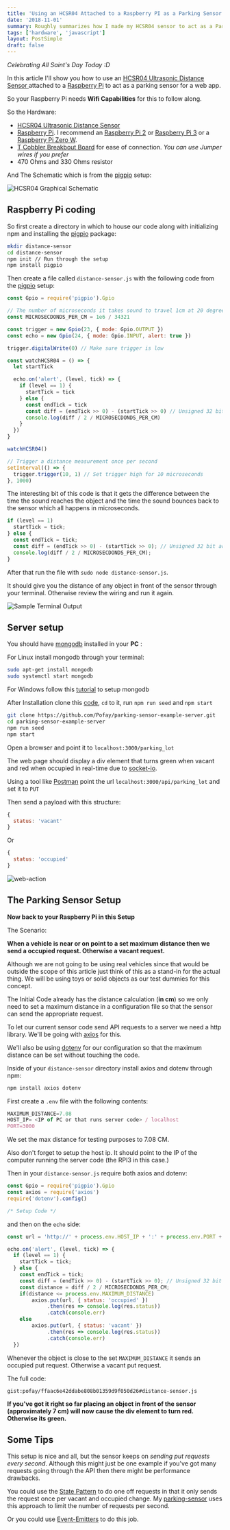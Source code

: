 ```yaml
---
title: 'Using an HCSR04 Attached to a Raspberry PI as a Parking Sensor'
date: '2018-11-01'
summary: Roughly summarizes how I made my HCSR04 sensor to act as a Parking Sensor with RPI3.
tags: ['hardware', 'javascript']
layout: PostSimple
draft: false
---
```


_Celebrating All Saint's Day Today :D_

In this article I'll show you how to use an [ HCSR04 Ultrasonic Distance Sensor ][hcsr04] attached to a [Raspberry Pi][rpi] to act as a parking sensor for a web app.

So your Raspberry Pi needs **Wifi Capabilities** for this to follow along.

So the Hardware:

- [HCSR04 Ultrasonic Distance Sensor][hcsr04]
- [Raspberry Pi][rpi]. I recommend an [Raspberry Pi 2][rpi2] or [Raspberry Pi 3][rpi3] or a [Raspberry Pi Zero W][rpi0w].
- [T Cobbler Breakbout Board][cobbler] for ease of connection. _You can use Jumper wires if you prefer_
- 470 Ohms and 330 Ohms resistor

And The Schematic which is from the [pigpio][pigpio] setup:

![HCSR04 Graphical Schematic](/static/images/hcsr-post/distance-hc-sr04.png)

## Raspberry Pi coding

So first create a directory in which to house our code along with initializing npm and installing the [pigpio][pigpio-package] package:

```bash
mkdir distance-sensor
cd distance-sensor
npm init // Run through the setup
npm install pigpio
```

Then create a file called `distance-sensor.js` with the following code from the [pigpio][pigpio] setup:

```js
const Gpio = require('pigpio').Gpio

// The number of microseconds it takes sound to travel 1cm at 20 degrees celcius
const MICROSECDONDS_PER_CM = 1e6 / 34321

const trigger = new Gpio(23, { mode: Gpio.OUTPUT })
const echo = new Gpio(24, { mode: Gpio.INPUT, alert: true })

trigger.digitalWrite(0) // Make sure trigger is low

const watchHCSR04 = () => {
  let startTick

  echo.on('alert', (level, tick) => {
    if (level == 1) {
      startTick = tick
    } else {
      const endTick = tick
      const diff = (endTick >> 0) - (startTick >> 0) // Unsigned 32 bit arithmetic
      console.log(diff / 2 / MICROSECDONDS_PER_CM)
    }
  })
}

watchHCSR04()

// Trigger a distance measurement once per second
setInterval(() => {
  trigger.trigger(10, 1) // Set trigger high for 10 microseconds
}, 1000)
```

The interesting bit of this code is that it gets the difference between the time the sound reaches the object and the time the sound bounces back to the sensor which all happens in microseconds.

```js
if (level == 1)
  startTick = tick;
} else {
  const endTick = tick;
  const diff = (endTick >> 0) - (startTick >> 0); // Unsigned 32 bit arithmetic
  console.log(diff / 2 / MICROSECDONDS_PER_CM);
}
```

After that run the file with `sudo node distance-sensor.js`.

It should give you the distance of any object in front of the sensor through your terminal. Otherwise review the wiring and run it again.

![Sample Terminal Output](/static/images/hcsr-post/sample-terminal-output.png)

## Server setup

You should have [mongodb][mongodb] installed in your **PC** :

For Linux install mongodb through your terminal:

```bash
sudo apt-get install mongodb
sudo systemctl start mongodb
```

For Windows follow this [tutorial][tutorial-mongodb] to setup mongodb

After Installation clone this [code][github], `cd` to it, run `npm run seed` and `npm start`

```bash
git clone https://github.com/Pofay/parking-sensor-example-server.git
cd parking-sensor-example-server
npm run seed
npm start
```

Open a browser and point it to `localhost:3000/parking_lot`

The web page should display a div element that turns green when vacant and red when occupied in real-time due to [socket-io][socket-io].

Using a tool like [Postman][postman] point the url `localhost:3000/api/parking_lot` and set it to `PUT`

Then send a payload with this structure:

```js
{
  status: 'vacant'
}
```

Or

```js
{
  status: 'occupied'
}
```

![web-action](/static/images/hcsr-post/web-action.gif)

## The Parking Sensor Setup

**Now back to your Raspberry Pi in this Setup**

The Scenario:

**When a vehicle is near or on point to a set maximum distance then we send a occupied request. Otherwise a vacant request.**

Although we are not going to be using real vehicles since that would be outside the scope of this article
just think of this as a stand-in for the actual thing. We will be using toys or solid objects as our test dummies for this concept.

The Initial Code already has the distance calculation (**in cm**) so we only need to set a maximum distance in a configuration file so that the sensor can send the appropriate request.

To let our current sensor code send API requests to a server we need a http library. We'll be going with [axios][axios] for this.

We'll also be using [dotenv][dotenv] for our configuration so that the maximum distance can be set without touching the code.

Inside of your `distance-sensor` directory install axios and dotenv through npm:

```bash
npm install axios dotenv
```

First create a `.env` file with the following contents:

```js
MAXIMUM_DISTANCE=7.08
HOST_IP= <IP of PC or that runs server code> / localhost
PORT=3000
```

We set the max distance for testing purposes to 7.08 CM.

Also don't forget to setup the host ip. It should point to the IP of the computer running the server code (the RPI3 in this case.)

Then in your `distance-sensor.js` require both axios and dotenv:

```js
const Gpio = require('pigpio').Gpio
const axios = require('axios')
require('dotenv').config()

/* Setup Code */
```

and then on the `echo` side:

```js
const url = 'http://' + process.env.HOST_IP + ':' + process.env.PORT + '/api/parking_lot'

echo.on('alert', (level, tick) => {
  if (level == 1) {
    startTick = tick;
  } else {
    const endTick = tick;
    const diff = (endTick >> 0) - (startTick >> 0); // Unsigned 32 bit arithmetic
    const distance = diff / 2 / MICROSECDONDS_PER_CM;
    if(distance <= process.env.MAXIMUM_DISTANCE)
        axios.put(url, { status: 'occupied' })
             .then(res => console.log(res.status))
             .catch(console.err)
    else
        axios.put(url, { status: 'vacant' })
             .then(res => console.log(res.status))
             .catch(console.err)
  })
```

Whenever the object is close to the set `MAXIMUM_DISTANCE` it sends an occupied put request. Otherwise a vacant put request.

The full code:

`gist:pofay/ffaac6e42ddabe808b01359d9f050d26#distance-sensor.js`

**If you've got it right so far placing an object in front of the sensor (approximately 7 cm) will now cause the div element to turn red. Otherwise its green.**

## Some Tips

This setup is nice and all, but the sensor keeps on _sending put requests every second_. Although this might just be one example if you've got many requests going through the API then there might be performance drawbacks.

You could use the [State Pattern][state-pattern] to do one off requests in that it only sends the request once per vacant and occupied change. My [parking-sensor][parking-sensor] uses this approach to limit the number of requests per second.

Or you could use [Event-Emitters][event-emitters] to do this job.

[axios]: https://github.com/axios/axios
[dotenv]: https://github.com/motdotla/dotenv
[pigpio-package]: https://github.com/fivdi/pigpio
[pigpio]: https://github.com/fivdi/pigpio#measure-distance-with-a-hc-sr04-ultrasonic-sensor
[github]: https://github.com/Pofay/parking-sensor-example-server/
[graphical-schematic]: (assets/images/distance-hc-sr04.png)
[hcsr04]: https://shopee.ph/HC-SR04-Ultrasonic-Sensor-Module-i.31595899.445823845/similar?from=ads&gclid=EAIaIQobChMIjMuR-M-y3gIVRWoqCh3UuwZ2EAQYAiABEgLBZPD_BwE
[rpi]: https://www.raspberrypi.org/
[rpi2]: https://www.raspberrypi.org/products/raspberry-pi-2-model-b/
[rpi3]: https://www.raspberrypi.org/products/raspberry-pi-3-model-b/
[rpi0w]: https://www.raspberrypi.org/products/raspberry-pi-zero-w/
[cobbler]: https://www.adafruit.com/product/2028
[parking-sensor]: https://github.com/Pofay/parking-sensor
[parking-app-api]: https://github.com/Pofay/parking-app-api
[socket-io]: https://socket.io/
[tutorial-mongodb]: https://docs.mongodb.com/manual/tutorial/install-mongodb-on-windows/#install-mdb-edition
[mongodb]: https://www.mongodb.com/
[postman]: https://www.getpostman.com/apps
[event-emitters]: https://nodejs.org/api/events.html#events_class_eventemitter
[state-pattern]: https://sourcemaking.com/design_patterns/state
